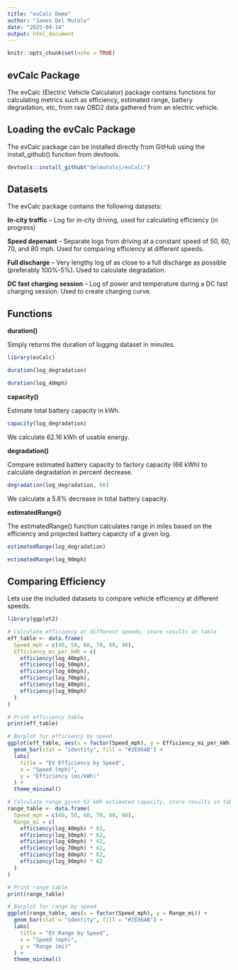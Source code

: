 ```yaml
---
title: "evCalc Demo"
author: "James Del Mutolo"
date: "2025-04-14"
output: html_document
---
```


```r
knitr::opts_chunk$set(echo = TRUE)
```

## evCalc Package

The evCalc (Electric Vehicle Calculator) package contains functions for calculating metrics such as efficiency, estimated range, battery degradation, etc, from raw OBD2 data gathered from an electric vehicle.

## Loading the evCalc Package
The evCalc package can be installed directly from GitHub using the install_github() function from devtools.

```r
devtools::install_github("delmutoloj/evCalc")
```

## Datasets

The evCalc package contains the following datasets:

**In-city traffic** – Log for in-city driving, used for calculating efficiency (in progress)

**Speed depenant** – Separate logs from driving at a constant speed of 50, 60, 70, and 80 mph. Used for comparing efficiency at different speeds.

**Full discharge** – Very lengthy log of as close to a full discharge as possible (preferably 100%-5%). Used to calculate degradation.

**DC fast charging session** – Log of power and temperature during a DC fast charging session. Used to create charging curve.

## Functions

**duration()**

Simply returns the duration of logging dataset in minutes.

```r
library(evCalc)

duration(log_degradation)

duration(log_40mph)
```

**capacity()**

Estimate total battery capacity in kWh.

```r
capacity(log_degradation)
```

We calculate 62.16 kWh of usable energy.

**degradation()**

Compare estimated battery capacity to factory capacity (66 kWh) to calculate degradation in percent decrease.

```r
degradation(log_degradation, 66)
```

We calculate a 5.8% decrease in total battery capacity.

**estimatedRange()**

The estimatedRange() function calculates range in miles based on the efficiency and projected battery capaicty of a given log.

```r
estimatedRange(log_degradation)

estimatedRange(log_90mph)
```

## Comparing Efficiency

Lets use the included datasets to compare vehicle efficiency at different speeds.

```r
library(ggplot2)

# Calculate efficiency at different speeds, store results in table
eff_table <- data.frame(
  Speed_mph = c(40, 50, 60, 70, 80, 90),
  Efficiency_mi_per_kWh = c(
    efficiency(log_40mph),
    efficiency(log_50mph),
    efficiency(log_60mph),
    efficiency(log_70mph),
    efficiency(log_80mph),
    efficiency(log_90mph)
  )
)

# Print efficiency table
print(eff_table)

# Barplot for efficiency by speed
ggplot(eff_table, aes(x = factor(Speed_mph), y = Efficiency_mi_per_kWh)) +
  geom_bar(stat = "identity", fill = "#2E86AB") +
  labs(
    title = "EV Efficiency by Speed",
    x = "Speed (mph)",
    y = "Efficiency (mi/kWh)"
  ) +
  theme_minimal()

# Calculate range given 62 kWh estimated capacity, store results in table.
range_table <- data.frame(
  Speed_mph = c(40, 50, 60, 70, 80, 90),
  Range_mi = c(
    efficiency(log_40mph) * 62,
    efficiency(log_50mph) * 62,
    efficiency(log_60mph) * 62,
    efficiency(log_70mph) * 62,
    efficiency(log_80mph) * 62,
    efficiency(log_90mph) * 62
  )
)

# Print range table
print(range_table)

# Barplot for range by speed
ggplot(range_table, aes(x = factor(Speed_mph), y = Range_mi)) +
  geom_bar(stat = "identity", fill = "#2E86AB") +
  labs(
    title = "EV Range by Speed",
    x = "Speed (mph)",
    y = "Range (mi)"
  ) +
  theme_minimal()
```
